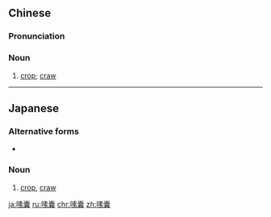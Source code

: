 ==Chinese==
{{zh-forms}}

===Pronunciation===
{{zh-pron
|m=sùnáng
|cat=n
}}

===Noun===
{{zh-noun}}

# {{lb|zh|anatomy}} [[crop]]; [[craw]]

----

==Japanese==
{{ja-kanjitab|そ|のう}}
{{wikipedia|lang=ja}}

===Alternative forms===
* {{l|ja|嗉嚢}}

===Noun===
{{ja-noun|そのう}}

# {{lb|ja|anatomy}} [[crop]], [[craw]]

[[ja:嗉囊]]
[[ru:嗉囊]]
[[chr:嗉囊]]
[[zh:嗉囊]]